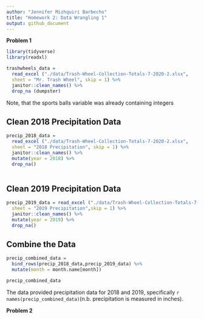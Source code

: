 ```yaml
---
author: "Jennifer Mizhquiri Barbecho"
title: "Homework 2: Data Wrangling 1"
output: github_document
---
```

**Problem 1**
```r
library(tidyverse)
library(readxl)
```

```r
trashwheels_data = 
  read_excel ("./data/Trash-Wheel-Collection-Totals-7-2020-2.xlsx", 
  sheet = "Mr. Trash Wheel", skip = 1) %>% 
  janitor::clean_names() %>%
  drop_na (dumpster)
```
Note, that the sports balls variable was already containing integers


## Clean 2018 Precipitation Data
```r

precip_2018_data = 
  read_excel ("./data/Trash-Wheel-Collection-Totals-7-2020-2.xlsx", 
  sheet = "2018 Precipitation", skip = 1) %>% 
  janitor::clean_names() %>%
  mutate(year = 2018) %>% 
  drop_na()
  
```

## Clean 2019 Precipitation Data

```r
precip_2019_data = read_excel ("./data/Trash-Wheel-Collection-Totals-7-2020-2.xlsx", 
  sheet = "2019 Precipitation",skip = 1) %>% 
  janitor::clean_names() %>%
  mutate(year = 2019) %>% 
  drop_na()
```

## Combine the Data 

```r
precip_combined_data = 
  bind_rows(precip_2018_data,precip_2019_data) %>% 
  mutate(month = month.name[month])

precip_combined_data
```

The data provided precipitation data for 2018 and 2019, specifically `r names(precip_combined_data)`(n.b. precipitation is measured in inches). 

**Problem 2**

